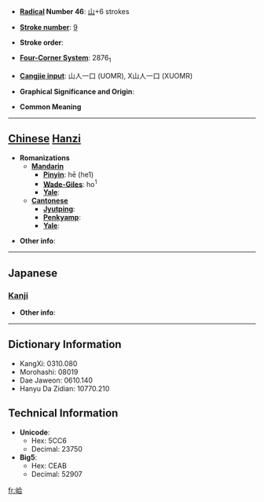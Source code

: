* '''[[Wiktionary:Chinese radical index| Radical]] Number 46''': [[Wiktionary:Chinese radical index 山|山]]+6 strokes

* '''[[Wiktionary:Chinese total strokes index|Stroke number]]''': [[Wiktionary:Chinese total strokes index 9|9]]

* '''Stroke order''': 

* '''[[Wiktionary:Chinese four corner index|Four-Corner System]]''': 2876<sub>1</sub>

* '''[[Wiktionary:Chinese Cangjie index|Cangjie input]]''': 山人一口 (UOMR), X山人一口 (XUOMR)

* '''Graphical Significance and Origin''': 

* '''Common Meaning'''

----

== [[Chinese]] [[Hanzi]] ==

* '''Romanizations'''
** '''[[Mandarin]]'''
*** '''[[Pinyin]]''': hē (he1)
*** '''[[Wade-Giles]]''': ho<sup>1</sup>
*** '''[[Yale]]''': 
** '''[[Cantonese]]'''
*** '''[[Jyutping]]''':
*** '''[[Penkyamp]]''': 
*** '''[[Yale]]''': 

* '''Other info''': 

----

==Japanese==
===[[Kanji]]===
{{kanji|on readings=[[かふ]] (kafu), [[ごふ]] (gofu)
|kun readings=
}}

* '''Other info''':  

----

== Dictionary Information ==

* KangXi: 0310.080
* Morohashi: 08019
* Dae Jaweon: 0610.140
* Hanyu Da Zidian: 10770.210

== Technical Information ==

* '''Unicode''':
** Hex: 5CC6
** Decimal: 23750
* '''Big5''':
** Hex: CEAB
** Decimal: 52907

[[fr:峆]]